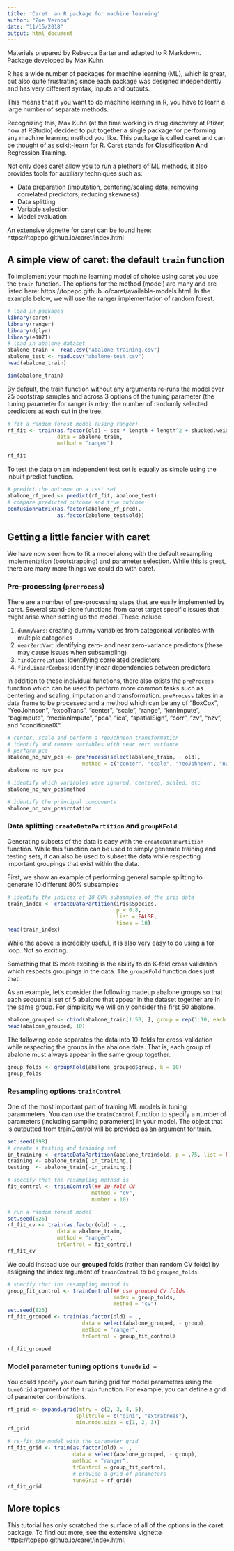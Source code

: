 ```yaml
---
title: 'Caret: an R package for machine learning'
author: "Zoe Vernon"
date: "11/15/2018"
output: html_document
---
```

Materials prepared by Rebecca Barter and adapted to R Markdown. Package developed by Max Kuhn.

R has a wide number of packages for machine learning (ML), which is great, but also quite frustrating since each package was designed independently and has very different syntax, inputs and outputs.

This means that if you want to do machine learning in R, you have to learn a large number of separate methods.

Recognizing this, Max Kuhn (at the time working in drug discovery at Pfizer, now at RStudio) decided to put together a single package for performing any machine learning method you like. This package is called caret and can be thought of as scikit-learn for R. Caret stands for **C**lassification **A**nd **R**egression **T**raining.

Not only does caret allow you to run a plethora of ML methods, it also provides tools for auxiliary techniques such as:

* Data preparation (imputation, centering/scaling data, removing correlated predictors, reducing skewness)
* Data splitting
* Variable selection
* Model evaluation

An extensive vignette for caret can be found here: https://topepo.github.io/caret/index.html

## A simple view of caret: the default ```train``` function

To implement your machine learning model of choice using caret you use the ```train``` function. The options for the method (model) are many and are listed here: https://topepo.github.io/caret/available-models.html. In the example below, we will use the ranger implementation of random forest.

```r
# load in packages
library(caret)
library(ranger)
library(dplyr)
library(e1071)
# load in abalone dataset
abalone_train <- read.csv("abalone-training.csv")
abalone_test <- read.csv("abalone-test.csv")
head(abalone_train)
```

```r
dim(abalone_train)
```

By default, the train function without any arguments re-runs the model over 25 bootstrap samples and across 3 options of the tuning parameter (the tuning parameter for ranger is mtry; the number of randomly selected predictors at each cut in the tree.

```r
# fit a random forest model (using ranger)
rf_fit <- train(as.factor(old) ~ sex * length + length^2 + shucked.weight, 
                data = abalone_train, 
                method = "ranger")

rf_fit
```

To test the data on an independent test set is equally as simple using the inbuilt predict function.

```r
# predict the outcome on a test set
abalone_rf_pred <- predict(rf_fit, abalone_test)
# compare predicted outcome and true outcome
confusionMatrix(as.factor(abalone_rf_pred), 
                as.factor(abalone_test$old))
```

## Getting a little fancier with caret
We have now seen how to fit a model along with the default resampling implementation (bootstrapping) and parameter selection. While this is great, there are many more things we could do with caret.

### Pre-processing (```preProcess```)
There are a number of pre-processing steps that are easily implemented by caret. Several stand-alone functions from caret target specific issues that might arise when setting up the model. These include

1. ```dummyVars```: creating dummy variables from categorical varibales with multiple categories
2. ```nearZeroVar```: identifying zero- and near zero-variance predictors (these   may cause issues when subsampling)
3. ```findCorrelation```: identifying correlated predictors
4. ```findLinearCombos```: identify linear dependencies between predictors

In addition to these individual functions, there also exists the ```preProcess``` function which can be used to perform more common tasks such as centering and scaling, imputation and transformation. ```preProcess``` takes in a data frame to be processed and a method which can be any of "BoxCox", "YeoJohnson", "expoTrans", "center", "scale", "range", "knnImpute", "bagImpute", "medianImpute", "pca", "ica", "spatialSign", "corr", "zv", "nzv", and "conditionalX".

```r
# center, scale and perform a YeoJohnson transformation
# identify and remove variables with near zero variance
# perform pca
abalone_no_nzv_pca <- preProcess(select(abalone_train, - old), 
                        method = c("center", "scale", "YeoJohnson", "nzv", "pca"))
abalone_no_nzv_pca
```

```r
# identify which variables were ignored, centered, scaled, etc
abalone_no_nzv_pca$method
```
```r
# identify the principal components
abalone_no_nzv_pca$rotation
```


### Data splitting ```createDataPartition``` and ```groupKFold``` 
Generating subsets of the data is easy with the ```createDataPartition``` function. While this function can be used to simply generate training and testing sets, it can also be used to subset the data while respecting important groupings that exist within the data.

First, we show an example of performing general sample splitting to generate 10 different 80% subsamples

```r
# identify the indices of 10 80% subsamples of the iris data
train_index <- createDataPartition(iris$Species,
                                   p = 0.8,
                                   list = FALSE,
                                   times = 10)
head(train_index)
```
While the above is incredibly useful, it is also very easy to do using a for loop. Not so exciting.

Something that IS more exciting is the ability to do K-fold cross validation which respects groupings in the data. The ```groupKFold``` function does just that!

As an example, let's consider the following madeup abalone groups so that each sequential set of 5 abalone that appear in the dataset together are in the same group. For simplicity we will only consider the first 50 abalone.

```r
abalone_grouped <- cbind(abalone_train[1:50, ], group = rep(1:10, each = 5))
head(abalone_grouped, 10)
```

The following code separates the data into 10-folds for cross-validation while respecting the groups in the abalone data. That is, each group of abalone must always appear in the same group together.

```r
group_folds <- groupKFold(abalone_grouped$group, k = 10)
group_folds
```

### Resampling options ```trainControl```
One of the most important part of training ML models is tuning parammeters. You can use the ```trainControl``` function to specify a number of parameters (including sampling parameters) in your model. The object that is outputted from trainControl will be provided as an argument for train.

```r
set.seed(998)
# create a testing and training set
in_training <- createDataPartition(abalone_train$old, p = .75, list = FALSE)
training <- abalone_train[ in_training,]
testing  <- abalone_train[-in_training,]

# specify that the resampling method is 
fit_control <- trainControl(## 10-fold CV
                           method = "cv",
                           number = 10)

# run a random forest model
set.seed(825)
rf_fit_cv <- train(as.factor(old) ~ ., 
                data = abalone_train, 
                method = "ranger",
                trControl = fit_control)
rf_fit_cv
```

We could instead use our **grouped** folds (rather than random CV folds) by assigning the index argument of ```trainControl``` to be ```grouped_folds```.

```r
# specify that the resampling method is 
group_fit_control <- trainControl(## use grouped CV folds
                                  index = group_folds,
                                  method = "cv")
set.seed(825)
rf_fit_grouped <- train(as.factor(old) ~ ., 
                        data = select(abalone_grouped, - group), 
                        method = "ranger",
                        trControl = group_fit_control)

rf_fit_grouped
```


### Model parameter tuning options ```tuneGrid = ```
You could spceify your own tuning grid for model parameters using the  ```tuneGrid``` argument of the ```train``` function. For example, you can define a grid of parameter combinations.

```r
rf_grid <- expand.grid(mtry = c(2, 3, 4, 5),
                      splitrule = c("gini", "extratrees"),
                      min.node.size = c(1, 2, 3))
rf_grid
```

```r
# re-fit the model with the parameter grid
rf_fit_grid <- train(as.factor(old) ~ ., 
                     data = select(abalone_grouped, - group), 
                     method = "ranger",
                     trControl = group_fit_control,
                     # provide a grid of parameters
                     tuneGrid = rf_grid)
rf_fit_grid
```

## More topics
This tutorial has only scratched the surface of all of the options in the caret package. To find out more, see the extensive vignette https://topepo.github.io/caret/index.html.







